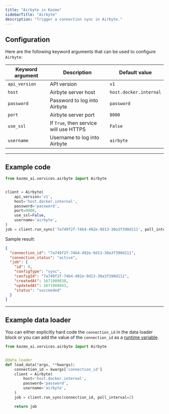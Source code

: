 ```yaml
---
title: "Airbyte in Kozmo"
sidebarTitle: "Airbyte"
description: "Trigger a connection sync in Airbyte."
---
```


## Configuration

Here are the following keyword arguments that can be used to configure `Airbyte`:

| Keyword argument | Description | Default value |
| --- | --- | --- |
| `api_version` | API version | `v1` |
| `host` | Airbyte server host | `host.docker.internal` |
| `password` | Password to log into Airbyte | `password` |
| `port` | Airbyte server port | `8000` |
| `use_ssl` | If `True`, then service will use HTTPS | `False` |
| `username` | Username to log into Airbyte | `airbyte` |

---

## Example code
```python
from kozmo_ai.services.airbyte import Airbyte


client = Airbyte(
    api_version='v1',
    host='host.docker.internal',
    password='password',
    port=8000,
    use_ssl=False,
    username='airbyte',
)
job = client.run_sync('7a749f2f-74b4-492e-9d13-30a3f390d111', poll_interval=2)
```

Sample result:

```json
{
  "connection_id": "7a749f2f-74b4-492e-9d13-30a3f390d111",
  "connection_status": "active",
  "job": {
    "id": 9,
    "configType": "sync",
    "configId": "7a749f2f-74b4-492e-9d13-30a3f390d111",
    "createdAt": 1671909838,
    "updatedAt": 1671909843,
    "status": "succeeded"
  }
}
```

---

## Example data loader

You can either explicitly hard code the `connection_id` in the data loader block
or you can add the value of the `connection_id`
as a [runtime variable](/getting-started/runtime-variable#creating-runtime-variables-in-editor).

```python
from kozmo_ai.services.airbyte import Airbyte


@data_loader
def load_data(*args, **kwargs):
    connection_id = kwargs['connection_id']
    client = Airbyte(
        host='host.docker.internal',
        password='password',
        username='airbyte',
    )
    job = client.run_sync(connection_id, poll_interval=2)

    return job
```
